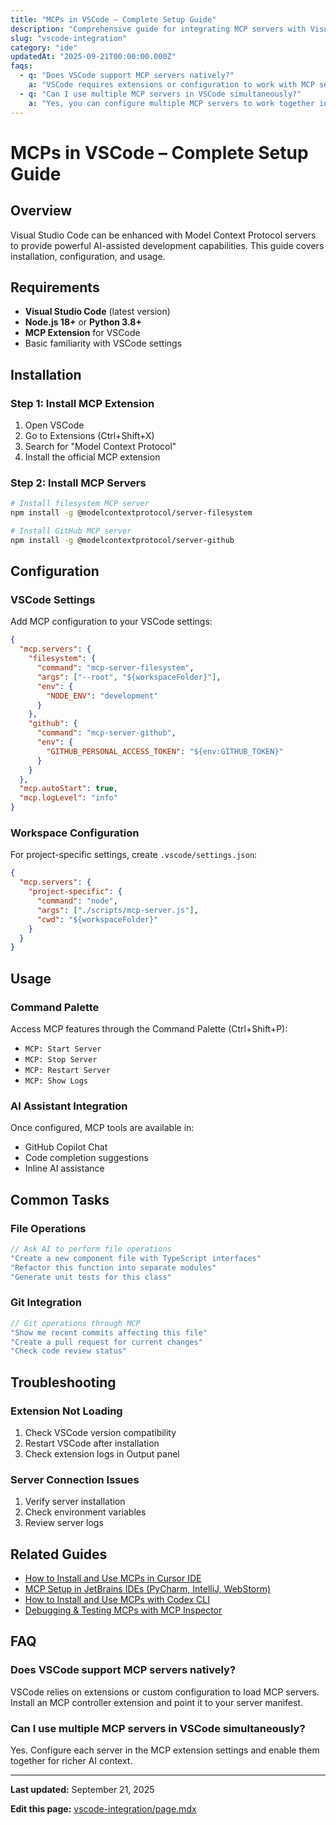 ```yaml
---
title: "MCPs in VSCode – Complete Setup Guide"
description: "Comprehensive guide for integrating MCP servers with Visual Studio Code for enhanced AI development."
slug: "vscode-integration"
category: "ide"
updatedAt: "2025-09-21T00:00:00.000Z"
faqs:
  - q: "Does VSCode support MCP servers natively?"
    a: "VSCode requires extensions or configuration to work with MCP servers. Several community extensions are available."
  - q: "Can I use multiple MCP servers in VSCode simultaneously?"
    a: "Yes, you can configure multiple MCP servers to work together in VSCode through proper configuration."
---
```



<Breadcrumbs slug="vscode-integration" />

<DocMeta slug="vscode-integration" />

# MCPs in VSCode – Complete Setup Guide

<Script id="faq-jsonld" type="application/ld+json">
{JSON.stringify({
  "@context": "https://schema.org",
  "@type": "FAQPage",
  "mainEntity": [
    {
      "@type": "Question",
      "name": "Does VSCode support MCP servers natively?",
      "acceptedAnswer": { "@type": "Answer", "text": "VSCode requires extensions or configuration to work with MCP servers. Several community extensions are available." }
    },
    {
      "@type": "Question",
      "name": "Can I use multiple MCP servers in VSCode simultaneously?",
      "acceptedAnswer": { "@type": "Answer", "text": "Yes, you can configure multiple MCP servers to work together in VSCode through proper configuration." }
    }
  ]
})}
</Script>

## Overview

Visual Studio Code can be enhanced with Model Context Protocol servers to provide powerful AI-assisted development capabilities. This guide covers installation, configuration, and usage.

## Requirements

- **Visual Studio Code** (latest version)
- **Node.js 18+** or **Python 3.8+**
- **MCP Extension** for VSCode
- Basic familiarity with VSCode settings

## Installation

### Step 1: Install MCP Extension

1. Open VSCode
2. Go to Extensions (Ctrl+Shift+X)
3. Search for "Model Context Protocol"
4. Install the official MCP extension

### Step 2: Install MCP Servers

```bash
# Install filesystem MCP server
npm install -g @modelcontextprotocol/server-filesystem

# Install GitHub MCP server
npm install -g @modelcontextprotocol/server-github
```

## Configuration

### VSCode Settings

Add MCP configuration to your VSCode settings:

```json
{
  "mcp.servers": {
    "filesystem": {
      "command": "mcp-server-filesystem",
      "args": ["--root", "${workspaceFolder}"],
      "env": {
        "NODE_ENV": "development"
      }
    },
    "github": {
      "command": "mcp-server-github",
      "env": {
        "GITHUB_PERSONAL_ACCESS_TOKEN": "${env:GITHUB_TOKEN}"
      }
    }
  },
  "mcp.autoStart": true,
  "mcp.logLevel": "info"
}
```

### Workspace Configuration

For project-specific settings, create `.vscode/settings.json`:

```json
{
  "mcp.servers": {
    "project-specific": {
      "command": "node",
      "args": ["./scripts/mcp-server.js"],
      "cwd": "${workspaceFolder}"
    }
  }
}
```

## Usage

### Command Palette

Access MCP features through the Command Palette (Ctrl+Shift+P):

- `MCP: Start Server`
- `MCP: Stop Server`
- `MCP: Restart Server`
- `MCP: Show Logs`

### AI Assistant Integration

Once configured, MCP tools are available in:
- GitHub Copilot Chat
- Code completion suggestions
- Inline AI assistance

## Common Tasks

### File Operations

```javascript
// Ask AI to perform file operations
"Create a new component file with TypeScript interfaces"
"Refactor this function into separate modules"
"Generate unit tests for this class"
```

### Git Integration

```javascript
// Git operations through MCP
"Show me recent commits affecting this file"
"Create a pull request for current changes"
"Check code review status"
```

## Troubleshooting

### Extension Not Loading

1. Check VSCode version compatibility
2. Restart VSCode after installation
3. Check extension logs in Output panel

### Server Connection Issues

1. Verify server installation
2. Check environment variables
3. Review server logs

## Related Guides

- [How to Install and Use MCPs in Cursor IDE](/docs/cursor-setup)
- [MCP Setup in JetBrains IDEs (PyCharm, IntelliJ, WebStorm)](/docs/jetbrains-integration)
- [How to Install and Use MCPs with Codex CLI](/docs/codex-cli-installation)
- [Debugging & Testing MCPs with MCP Inspector](/docs/testing-mcp)

## FAQ

### Does VSCode support MCP servers natively?

VSCode relies on extensions or custom configuration to load MCP servers. Install an MCP controller extension and point it to your server manifest.

### Can I use multiple MCP servers in VSCode simultaneously?

Yes. Configure each server in the MCP extension settings and enable them together for richer AI context.

<DocFeedback slug="vscode-integration" />

---

**Last updated:** September 21, 2025

**Edit this page:** [vscode-integration/page.mdx](https://github.com/modelcontextprotocol/docs/edit/main/docs/vscode-integration/page.mdx)
